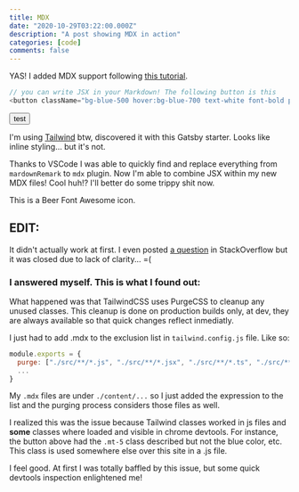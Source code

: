 ```yaml
---
title: MDX
date: "2020-10-29T03:22:00.000Z"
description: "A post showing MDX in action"
categories: [code]
comments: false
---
```


YAS!
I added MDX support following [this tutorial](https://www.gatsbyjs.com/blog/2019-11-21-how-to-convert-an-existing-gatsby-blog-to-use-mdx/).

```js
// you can write JSX in your Markdown! The following button is this
<button className="bg-blue-500 hover:bg-blue-700 text-white font-bold py-2 px-4 rounded my-5">test</button>
```

<button className="bg-blue-500 hover:bg-blue-700 text-white font-bold py-2 px-4 rounded my-5">test</button>

I'm using [Tailwind](https://tailwindcss.com/) btw, discovered it with this Gatsby starter. Looks like inline styling... but it's not.

Thanks to VSCode I was able to quickly find and replace everything from `mardownRemark` to `mdx` plugin.
Now I'm able to combine JSX within my new MDX files! Cool huh!? I'll better do some trippy shit now.

<big><FaBeer /></big> This is a Beer Font Awesome icon.

## EDIT:
It didn't actually work at first. I even posted [a question](https://stackoverflow.com/questions/64657572/production-gatsby-blog-not-rendering-tailwindcss-classes-in-mdx-files) in StackOverflow but it was closed due to lack of clarity... =(

### I answered myself. This is what I found out:

What happened was that TailwindCSS uses PurgeCSS to cleanup any unused classes. This cleanup is done on production builds only, at dev, they are always available so that quick changes reflect inmediatly.

I just had to add .mdx to the exclusion list in `tailwind.config.js` file. Like so:

```javascript
module.exports = {
  purge: ["./src/**/*.js", "./src/**/*.jsx", "./src/**/*.ts", "./src/**/*.tsx", "./content/**/*.mdx"],
  ...
}
```

My `.mdx` files are under `./content/...` so I just added the expression to the list and the purging process considers those files as well.

I realized this was the issue because Tailwind classes worked in js files and **some** classes where loaded and visible in chrome devtools. For instance, the button above had the `.mt-5` class described but not the blue color, etc. This class is used somewhere else over this site in a .js file.

I feel good. At first I was totally baffled by this issue, but some quick devtools inspection enlightened me!
